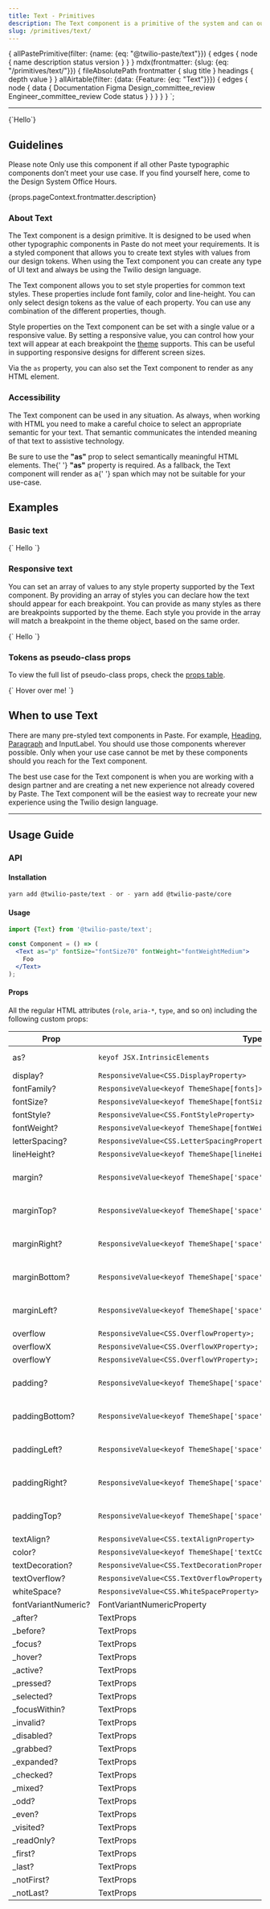 ```yaml
---
title: Text - Primitives
description: The Text component is a primitive of the system and can output any supported text style provided by our design tokens. Coupled with Box, it underpins most of our components.
slug: /primitives/text/
---
```



  {
    allPastePrimitive(filter: {name: {eq: "@twilio-paste/text"}}) {
      edges {
        node {
          name
          description
          status
          version
        }
      }
    }
    mdx(frontmatter: {slug: {eq: "/primitives/text/"}}) {
      fileAbsolutePath
      frontmatter {
        slug
        title
      }
      headings {
        depth
        value
      }
    }
    allAirtable(filter: {data: {Feature: {eq: "Text"}}}) {
      edges {
        node {
          data {
            Documentation
            Figma
            Design_committee_review
            Engineer_committee_review
            Code
            status
          }
        }
      }
    }
  }
`;

<NormalizeComponentHeader
  categoryRoute={SidebarCategoryRoutes.PRIMITIVES}
  githubUrl="https://github.com/twilio-labs/paste/tree/main/packages/paste-core/primitives/text"
  storybookUrl="/?path=/story/primitives-text--default"
  data={props.data}
/>

---

<contentwrapper>

<PageAside data={props.data.mdx} />

<content>

<LivePreview scope={{Text}} language="jsx">
  {`<Text as="p">Hello</Text>`}
</LivePreview>

## Guidelines

<Callout>
  <CalloutTitle as="h3">Please note</CalloutTitle>
  <CalloutText>
    Only use this component if all other Paste typographic components don’t meet your use case. If you find yourself
    here, come to the Design System Office Hours.
  </CalloutText>
</Callout>

<Paragraph>{props.pageContext.frontmatter.description}</Paragraph>

### About Text

The Text component is a design primitive. It is designed to be used when other typographic components in Paste do not
meet your requirements. It is a styled component that allows you to create text styles with values from our design tokens.
When using the Text component you can create any type of UI text and always be using the Twilio design language.

The Text component allows you to set style properties for common text styles. These properties include font family,
color and line-height. You can only select design tokens as the value of each property. You can use any combination of
the different properties, though.

Style properties on the Text component can be set with a single value or a responsive value. By setting a responsive
value, you can control how your text will appear at each breakpoint the
[theme](https://paste.twilio.design/core/theme-package/) supports. This can be useful in supporting responsive designs
for different screen sizes.

Via the `as` property, you can also set the Text component to render as any HTML element.

### Accessibility

The Text component can be used in any situation. As always, when working with HTML you need to make a careful choice
to select an appropriate semantic for your text. That semantic communicates the intended meaning of that text to
assistive technology.

<Callout>
  <CalloutText>
    Be sure to use the <strong>"as"</strong> prop to select semantically meaningful HTML elements. The{' '}
    <strong>"as"</strong> property is required. As a fallback, the Text component will render as a{' '}
    <InlineCode color="currentColor">span</InlineCode> which may not be suitable for your use-case.
  </CalloutText>
</Callout>

## Examples

### Basic text

<LivePreview scope={{Text}} language="jsx">
  {`<Text
  as="p"
  fontWeight="fontWeightMedium"
  fontSize="fontSize30"
  marginBottom="space40"
  color="colorTextSuccess"
>
  Hello
</Text>`}
</LivePreview>

### Responsive text

You can set an array of values to any style property supported by the Text component. By providing an array of styles
you can declare how the text should appear for each breakpoint. You can provide as many styles as there are breakpoints
supported by the theme. Each style you provide in the array will match a breakpoint in the theme object, based on the
same order.

<LivePreview scope={{Text}} language="jsx">
  {`<Text
  as="p"
  fontSize={["fontSize20", "fontSize40", "fontSize60"]}
  color={["colorTextBrandHighlight", "colorTextSuccess", "colorTextError"]}
>
  Hello
</Text>`}
</LivePreview>

### Tokens as pseudo-class props

To view the full list of pseudo-class props, check the [props table](/primitives/text#props).

<LivePreview scope={{Text}} language="jsx">
  {`<Text
  _hover={{color: 'colorTextLink', cursor: "pointer"}}
>
Hover over me!
</Text>`}
</LivePreview>

## When to use Text

There are many pre-styled text components in Paste. For example, [Heading](/components/heading), [Paragraph](/components/paragraph) and InputLabel. You should use
those components wherever possible. Only when your use case cannot be met by these components should you reach for the
Text component.

The best use case for the Text component is when you are working with a design partner and are creating a net new
experience not already covered by Paste. The Text component will be the easiest way to recreate your new experience
using the Twilio design language.

<DoDont>
  <Do
    title="Do"
    body="Explore what’s in Paste that will meet your needs first. For example, the Paragraph and Heading components"
    preview={false}
  />
  <Dont title="Don't" body="Don’t reach for the Text component as your first option" preview={false} />
</DoDont>

<DoDont>
  <Do
    title="Do"
    body="Use the Text component to create entirely new experiences not covered by Paste"
    preview={false}
  />
  <Dont
    title="Don't"
    body="Don’t use the Text Component to recreate a slightly different version of a pre-existing Paste component"
    preview={false}
  />
</DoDont>

<DoDont>
  <Do
    title="Do"
    body="Use the Text component for all styled text that doesn’t already exist in Paste"
    preview={false}
  />
  <Dont
    title="Don't"
    body="Don’t use base HTML elements for your text since there are no global styles"
    preview={false}
  />
</DoDont>

<DoDont>
  <Do
    title="Do"
    body="Always set the “as” property to ensure you are making a suitable semantic choice"
    preview={false}
  />
  <Dont title="Don't" body="Don’t use the Text component without setting the “as” property" preview={false} />
</DoDont>

---

## Usage Guide

### API

#### Installation

```bash
yarn add @twilio-paste/text - or - yarn add @twilio-paste/core
```

#### Usage

```jsx
import {Text} from '@twilio-paste/text';

const Component = () => (
  <Text as="p" fontSize="fontSize70" fontWeight="fontWeightMedium">
    Foo
  </Text>
);
```

#### Props

All the regular HTML attributes (`role`, `aria-*`, `type`, and so on) including the following custom props:

| Prop                | Type                                                                          | Description               | Default |
| ------------------- | ----------------------------------------------------------------------------- | ------------------------- | ------- |
| as?                 | `keyof JSX.IntrinsicElements`                                                 | A custom HTML tag         | `div`   |
| display?            | `ResponsiveValue<CSS.DisplayProperty>`                                        |                           |         |
| fontFamily?         | `ResponsiveValue<keyof ThemeShape[fonts]>`                                    |                           |         |
| fontSize?           | `ResponsiveValue<keyof ThemeShape[fontSizes]>`                                |                           |         |
| fontStyle?          | `ResponsiveValue<CSS.FontStyleProperty>`                                      |                           |         |
| fontWeight?         | `ResponsiveValue<keyof ThemeShape[fontWeights]>`                              |                           |         |
| letterSpacing?      | `ResponsiveValue<CSS.LetterSpacingProperty<TLengthStyledSystem>>`             |                           |         |
| lineHeight?         | `ResponsiveValue<keyof ThemeShape[lineHeights]>`                              |                           |         |
| margin?             | `ResponsiveValue<keyof ThemeShape['space']>`                                  | One of our spacing tokens |         |
| marginTop?          | `ResponsiveValue<keyof ThemeShape['space']>`                                  | One of our spacing tokens |         |
| marginRight?        | `ResponsiveValue<keyof ThemeShape['space']>`                                  | One of our spacing tokens |         |
| marginBottom?       | `ResponsiveValue<keyof ThemeShape['space']>`                                  | One of our spacing tokens |         |
| marginLeft?         | `ResponsiveValue<keyof ThemeShape['space']>`                                  | One of our spacing tokens |         |
| overflow            | `ResponsiveValue<CSS.OverflowProperty>;`                                      |                           |         |
| overflowX           | `ResponsiveValue<CSS.OverflowXProperty>;`                                     |                           |         |
| overflowY           | `ResponsiveValue<CSS.OverflowYProperty>;`                                     |                           |         |
| padding?            | `ResponsiveValue<keyof ThemeShape['space']>`                                  | One of our spacing tokens |         |
| paddingBottom?      | `ResponsiveValue<keyof ThemeShape['space']>`                                  | One of our spacing tokens |         |
| paddingLeft?        | `ResponsiveValue<keyof ThemeShape['space']>`                                  | One of our spacing tokens |         |
| paddingRight?       | `ResponsiveValue<keyof ThemeShape['space']>`                                  | One of our spacing tokens |         |
| paddingTop?         | `ResponsiveValue<keyof ThemeShape['space']>`                                  | One of our spacing tokens |         |
| textAlign?          | `ResponsiveValue<CSS.textAlignProperty>`                                      |                           |         |
| color?              | `ResponsiveValue<keyof ThemeShape['textColors']>`                             |                           |         |
| textDecoration?     | `ResponsiveValue<CSS.TextDecorationProperty<CSS.TextDecorationLineProperty>>` |                           |         |
| textOverflow?       | `ResponsiveValue<CSS.TextOverflowProperty>`                                   |                           |         |
| whiteSpace?         | `ResponsiveValue<CSS.WhiteSpaceProperty>`                                     |                           |         |
| fontVariantNumeric? | FontVariantNumericProperty                                                    |                           |         |
| \_after?            | TextProps                                                                     |                           |         |
| \_before?           | TextProps                                                                     |                           |         |
| \_focus?            | TextProps                                                                     |                           |         |
| \_hover?            | TextProps                                                                     |                           |         |
| \_active?           | TextProps                                                                     |                           |         |
| \_pressed?          | TextProps                                                                     |                           |         |
| \_selected?         | TextProps                                                                     |                           |         |
| \_focusWithin?      | TextProps                                                                     |                           |         |
| \_invalid?          | TextProps                                                                     |                           |         |
| \_disabled?         | TextProps                                                                     |                           |         |
| \_grabbed?          | TextProps                                                                     |                           |         |
| \_expanded?         | TextProps                                                                     |                           |         |
| \_checked?          | TextProps                                                                     |                           |         |
| \_mixed?            | TextProps                                                                     |                           |         |
| \_odd?              | TextProps                                                                     |                           |         |
| \_even?             | TextProps                                                                     |                           |         |
| \_visited?          | TextProps                                                                     |                           |         |
| \_readOnly?         | TextProps                                                                     |                           |         |
| \_first?            | TextProps                                                                     |                           |         |
| \_last?             | TextProps                                                                     |                           |         |
| \_notFirst?         | TextProps                                                                     |                           |         |
| \_notLast?          | TextProps                                                                     |                           |         |

<ChangelogRevealer>
  <Changelog />
</ChangelogRevealer>

</content>

</contentwrapper>
